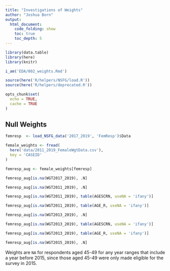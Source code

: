 ```yaml
---
title: "Investigations of Weights"
author: "Joshua Born"
output:
  html_document:
    code_folding: show
    toc: true
    toc_depth: 5
---
```


```r
library(data.table)
library(here)
library(knitr)

i_am('EDA/002_weights.Rmd')

source(here('R/helpers/NSFG/load.R'))
source(here('R/helpers/deprecated.R'))

opts_chunk$set(
  echo = TRUE,
  cache = TRUE
)
```

## Null Weights

```r
femresp  <- load_NSFG_data('2017_2019', 'FemResp')$Data

female_weights <- fread(
  here('data/2011_2019_FemaleWgtData.csv'),
  key = 'CASEID'
)

femresp_aug <- female_weights[femresp]
```

```r
femresp_aug[is.na(WGT2017_2019), .N]

femresp_aug[is.na(WGT2011_2019), .N]

femresp_aug[is.na(WGT2011_2019), table(AGESCRN, useNA = 'ifany')]

femresp_aug[is.na(WGT2011_2019), table(AGE_R, useNA = 'ifany')]

femresp_aug[is.na(WGT2013_2019), .N]

femresp_aug[is.na(WGT2013_2019), table(AGESCRN, useNA = 'ifany')]

femresp_aug[is.na(WGT2013_2019), table(AGE_R, useNA = 'ifany')]

femresp_aug[is.na(WGT2015_2019), .N]
```

Weights are `NA` for respondents aged 45-49 for any year ranges that include a year before 2015, since those aged 45-49 were only made eligible for the survey in 2015.
